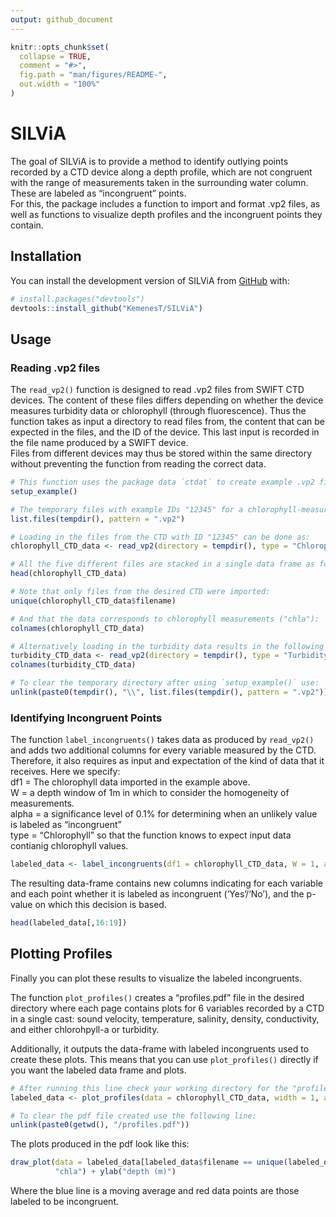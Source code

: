 ```yaml
---
output: github_document
---
```


<!-- README.md is generated from README.Rmd. Please edit that file -->

```r
knitr::opts_chunk$set(
  collapse = TRUE,
  comment = "#>",
  fig.path = "man/figures/README-",
  out.width = "100%"
)
```

# SILViA

<!-- badges: start -->
<!-- badges: end -->

The goal of SILViA is to provide a method to identify outlying points recorded by a CTD device along a depth profile, which are not congruent with the range of measurements taken in the surrounding water column. These are labeled as "incongruent" points.  
For this, the package includes a function to import and format .vp2 files, as well as functions to visualize depth profiles and the incongruent points they contain. 

## Installation

You can install the development version of SILViA from [GitHub](https://github.com/) with:

```r
# install.packages("devtools")
devtools::install_github("KemenesT/SILViA")
```

## Usage

### Reading .vp2 files

The `read_vp2()` function is designed to read .vp2 files from SWIFT CTD devices. The content of these files differs depending on whether the device measures turbidity data or chlorophyll (through fluorescence). Thus the function takes as input a directory to read files from, the content that can be expected in the files, and the ID of the device. This last input is recorded in the file name produced by a SWIFT device.   
Files from different devices may thus be stored within the same directory without preventing the function from reading the correct data.

```r
# This function uses the package data `ctdat` to create example .vp2 files in the temporary directory tempdir().
setup_example()

# The temporary files with example IDs "12345" for a chlorophyll-measuring CTD, and "54321" for a turbidity-measuring CTD can be seen in the temporary directory.
list.files(tempdir(), pattern = ".vp2") 

# Loading in the files from the CTD with ID "12345" can be done as:
chlorophyll_CTD_data <- read_vp2(directory = tempdir(), type = "Chlorophyll", ID = "12345")

# All the five different files are stacked in a single data frame as follows:
head(chlorophyll_CTD_data)

# Note that only files from the desired CTD were imported:
unique(chlorophyll_CTD_data$filename)

# And that the data corresponds to chlorophyll measurements ("chla"):
colnames(chlorophyll_CTD_data)

# Alternatively loading in the turbidity data results in the following columns:
turbidity_CTD_data <- read_vp2(directory = tempdir(), type = "Turbidity", ID = "54321")
colnames(turbidity_CTD_data)

# To clear the temporary directory after using `setup_example()` use:
unlink(paste0(tempdir(), "\\", list.files(tempdir(), pattern = ".vp2")))
```

### Identifying Incongruent Points

The function `label_incongruents()` takes data as produced by `read_vp2()` and adds two additional columns for every variable measured by the CTD. Therefore, it also requires as input and expectation of the kind of data that it receives. Here we specify:  
df1 = The chlorophyll data imported in the example above.  
W = a depth window of 1m in which to consider the homogeneity of measurements.  
alpha = a significance level of 0.1% for determining when an unlikely value is labeled as "incongruent"  
type = "Chlorophyll" so that the function knows to expect input data contianig chlorophyll values.  

```r
labeled_data <- label_incongruents(df1 = chlorophyll_CTD_data, W = 1, alpha = 0.001, type = "Chlorophyll")
```

The resulting data-frame contains new columns indicating for each variable and each point whether it is labeled as incongruent ('Yes'/'No'), and the p-value on which this decision is based.

```r
head(labeled_data[,16:19])
```

## Plotting Profiles

Finally you can plot these results to visualize the labeled incongruents.  

The function `plot_profiles()` creates a "profiles.pdf" file in the desired directory where each page contains plots for 6 variables recorded by a CTD in a single cast: sound velocity, temperature, salinity, density, conductivity, and either chlorohpyll-a or turbidity.  
  
Additionally, it outputs the data-frame with labeled incongruents used to create these plots. This means that you can use `plot_profiles()` directly if you want the labeled data frame and plots. 

```r
# After running this line check your working directory for the "profiles.pdf" file!
labeled_data <- plot_profiles(data = chlorophyll_CTD_data, width = 1, alpha = 0.001, type = "Chlorophyll")

# To clear the pdf file created use the following line:
unlink(paste0(getwd(), "/profiles.pdf"))
```

The plots produced in the pdf look like this:

```r
draw_plot(data = labeled_data[labeled_data$filename == unique(labeled_data$filename)[2],],
          "chla") + ylab("depth (m)")
```
Where the blue line is a moving average and red data points are those labeled to be incongruent.
